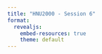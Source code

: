 ```yaml
---
title: "HNU2000 - Session 6"
format:
  revealjs:
    embed-resources: true
    theme: default
---
```


<!-- HTR & eScriptorium -->